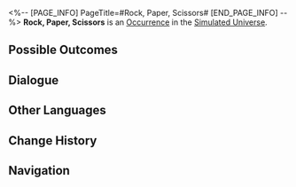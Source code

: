 <%-- [PAGE_INFO]
PageTitle=#Rock, Paper, Scissors#
[END_PAGE_INFO] --%>
{{Stub}}
{{Simulated Universe Event Infobox
|id            = 13402
|title         = 
|image         = Occurrence Battle.png
|domains_su    = Unknown
|domains_swarm = Unknown
|domains_gng   = Unknown
|domains_du    = 
|domains_und   = 
|requirements  = 
|prev          = 
|next          = 
|characters    = 
|factions      = 
|order         = 091
|order_du      = 
}}
'''Rock, Paper, Scissors''' is an [[Simulated Universe/Occurrence|Occurrence]] in the [[Simulated Universe]].

==Possible Outcomes==
{{Possible Outcomes
|choice_1 = Acutely sense the vulnerabilities of the astral computer.
|result_1 = Break down more dangerous vulnerabilities! Enter battle. After achieving victory, obtain 2 Enhanced Blessing(s) of 1- to 2-star rarity.
|path_1   = The Hunt
|modes_1  = swarm

|choice_2 = You remember its rule! Scissors first!
|result_2 = Chance to obtain 2 random 2-star Blessing(s).
|path_2   = Remembrance
|modes_2  = swarm

|choice_3 = Ask Screwllum for help on how to disassemble the "hard disk."
|result_3 = Enter battle. After achieving victory, obtain 1 cheat chance(s).
|path_3   = Erudition
|modes_3  = gng

|choice_4 = Fight for the 0.63% chance.
|result_4 = Enter battle.

|choice_5 = Pick the 100% security.
|result_5 = Lose 100 Cosmic Fragment(s).

}}
<!--
==Gameplay Notes==
* 
-->
==Dialogue==
{{Dialogue Start}}
:{{tx}}
{{Dialogue End}}

==Other Languages==
{{Other Languages
|en   = Rock, Paper, Scissors
|zhs  = 猜拳游戏
|zht  = 猜拳遊戲
|ja   = じゃんけん
|ko   = 가위바위보
|es   = Piedra, papel o tijera
|fr   = Pierre, papier, ciseaux
|ru   = Камень, ножницы, бумага
|th   = เกมเป่ายิ้งฉุบ
|vi   = Oẳn Tù Tì
|de   = Schere, Stein, Papier
|id   = Batu-Gunting-Kertas
|pt   = Pedra, Papel, Tesoura
}}

==Change History==
{{Change History|1.0}}

==Navigation==
{{Occurrence Navbox}}